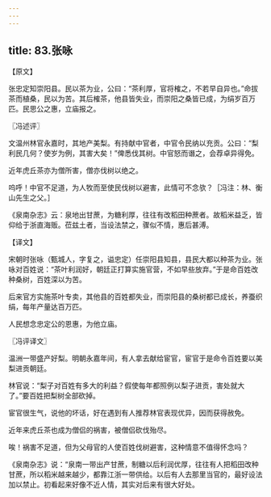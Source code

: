 ```yaml
---
---
---
```

title: 83.张咏
---



【原文】

张忠定知崇阳县。民以茶为业，公曰：“茶利厚，官将榷之，不若早自异也。”命拔茶而植桑，民以为苦。其后榷茶，他县皆失业，而崇阳之桑皆已成，为绢岁百万匹。民思公之惠，立庙报之。

〖冯述评〗

文温州林官永嘉时，其地产美梨。有持献中官者，中官令民纳以充贡。公曰：“梨利民几何？使岁为例，其害大矣！”俾悉伐其树。中官怒而谮之，会荐卓异得免。

近年虎丘茶亦为僧所害，僧亦伐树以绝之。

呜呼！中官不足道，为人牧而至使民伐树以避害，此情可不念欤？［冯注：林、衡山先生之父。］

《泉南杂志》云：泉地出甘蔗，为糖利厚，往往有改稻田种蔗者。故稻米益乏，皆仰给于浙直海贩。莅兹土者，当设法禁之，骤似不情，惠后甚溥。

【译文】

宋朝时张咏（甄城人，字复之，谥忠定）任崇阳县知县，县民大都以种茶为业。张咏对百姓说：“茶叶利润好，朝廷正打算实施官营，不如早些放弃。”于是命百姓改种桑树，百姓深以为苦。

后来官方实施茶叶专卖，其他县的百姓都失业，而崇阳县的桑树都已成长，养蚕织绢，每年产量达百万匹。

人民想念忠定公的恩惠，为他立庙。

〖冯评译文〗

温洲一带盛产好梨。明朝永嘉年间，有人拿去献给宦官，宦官于是命令百姓要以美梨进贡朝廷。

林官说：“梨子对百姓有多大的利益？假使每年都照例以梨子进贡，害处就大了。”要百姓把梨树全部砍掉。

宦官很生气，说他的坏话，好在遇到有人推荐林官表现优异，因而获得赦免。

近年来虎丘茶也成为僧侣的祸害，被僧侣砍伐殆尽。

唉！祸害不足道，但为父母官的人使百姓伐树避害，这种情意不值得怀念吗？

《泉南杂志》说：“泉南一带出产甘蔗，制糖以后利润优厚，往往有人把稻田改种甘蔗，所以稻米越来越少，都靠江浙一带供给。以后有人去那里当官的，最好设法加以禁止。初看起来好像不近人情，其实对后来有很大好处。